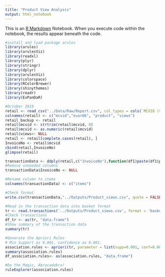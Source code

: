 ```yaml
---
title: "Product View Analysis"
output: html_notebook
---
```

  
  This is an [R Markdown](http://rmarkdown.rstudio.com) Notebook. When you execute code within the notebook, the results appear beneath the code. 

```r
#install and load package arules
library(arules)
library(arulesViz)
library(readxl)
library(plyr)
library(stringr)
library(dplyr)
library(arulesViz)
library(colorspace)
library(RColorBrewer)
library(shinythemes)
library(readr)
library(ExPanDaR)
```

```r
#October 2019
retail <- read_csv("../Data/Raw/Report.csv", col_types = cols(`MCVID (v29) (evar29)` = col_character()))
colnames(retail) <- c("mcvid","evar66", "product", "views")
retail_backup <- retail
retail$mcvid <- strtrim(retail$mcvid, 8)
retail$mcvid <- as.numeric(retail$mcvid)
retail$views<- NULL
retail <- retail[complete.cases(retail), ]
InvoiceNo <- retail$mcvid
cbind(retail,InvoiceNo)
glimpse(retail)
```


```r
transactionData <- ddply(retail,c("InvoiceNo"),function(df1)paste(df1$product,collapse = ","))
#Remove unneeded columns
transactionData$InvoiceNo <- NULL

#Rename column to items
colnames(transactionData) <- c("items")

#Check format
write.csv(transactionData,"../Outputs/Product_views.csv", quote = FALSE, row.names = FALSE)
```


```r
#Read in the transaction data into basket format
tr <- read.transactions('../Outputs/Product_views.csv', format = 'basket', sep=',')
#Check transactions
df_tr <- as(tr, "data.frame")
#Show summary of the transaction data
summary(tr)
```


```r
#Generate the Apriori Rules
# Min Support as 0.001, confidence as 0.001.
association.rules <- apriori(tr, parameter = list(supp=0.001, conf=0.001,maxlen=10, minlen = 1))
summary(association.rules)
df_association.rules<- as(association.rules, "data.frame")
```


```r
#Do the Magic, Abracadabra!
ruleExplorer(association.rules)
```
